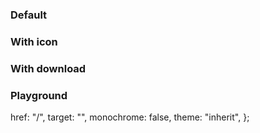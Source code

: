 
<Meta of={IcLinkStories} />

<Description markdown={readme} />

### Default

<Canvas>
  <Story of={IcLinkStories.Default} />
</Canvas>

### With icon

<Canvas>
  <Story of={IcLinkStories.WithIcon} />
</Canvas>

### With download

<Canvas>
  <Story of={IcLinkStories.DownloadLink} />
</Canvas>

### Playground

  href: "/",
  target: "",
  monochrome: false,
  theme: "inherit",
};

<Canvas>
  <Story of={IcLinkStories.Playground} />
</Canvas>
